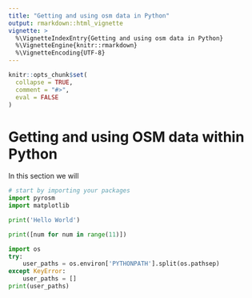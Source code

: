 ```yaml
---
title: "Getting and using osm data in Python"
output: rmarkdown::html_vignette
vignette: >
  %\VignetteIndexEntry{Getting and using osm data in Python}
  %\VignetteEngine{knitr::rmarkdown}
  %\VignetteEncoding{UTF-8}
---
```


```r
knitr::opts_chunk$set(
  collapse = TRUE,
  comment = "#>",
  eval = FALSE
)
```

# Getting and using OSM data within Python
In this section we will

```python
# start by importing your packages
import pyrosm
import matplotlib
```

```python
print('Hello World')

print([num for num in range(11)])

import os
try:
    user_paths = os.environ['PYTHONPATH'].split(os.pathsep)
except KeyError:
    user_paths = []
print(user_paths)
```

